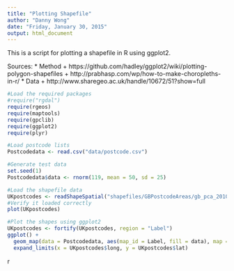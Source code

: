 ```yaml
---
title: "Plotting Shapefile"
author: "Danny Wong"
date: "Friday, January 30, 2015"
output: html_document
---
```


This is a script for plotting a shapefile in R using ggplot2.

Sources: 
 * Method
    + https://github.com/hadley/ggplot2/wiki/plotting-polygon-shapefiles
    + http://prabhasp.com/wp/how-to-make-choropleths-in-r/
 * Data
    + http://www.sharegeo.ac.uk/handle/10672/51?show=full

```r
#Load the required packages
#require("rgdal")
require(rgeos)
require(maptools)
require(gpclib)
require(ggplot2)
require(plyr)

#Load postcode lists
Postcodedata <- read.csv("data/postcode.csv")

#Generate test data
set.seed(1)
Postcodedata$data <- rnorm(119, mean = 50, sd = 25)

#Load the shapefile data
UKpostcodes <- readShapeSpatial("shapefiles/GBPostcodeAreas/gb_pca_2010.shp")
#Verify it loaded correctly
plot(UKpostcodes)

#Plot the shapes using ggplot2
UKpostcodes <- fortify(UKpostcodes, region = "Label")
ggplot() + 
  geom_map(data = Postcodedata, aes(map_id = Label, fill = data), map = UKpostcodes) + 
  expand_limits(x = UKpostcodes$long, y = UKpostcodes$lat)
```

r